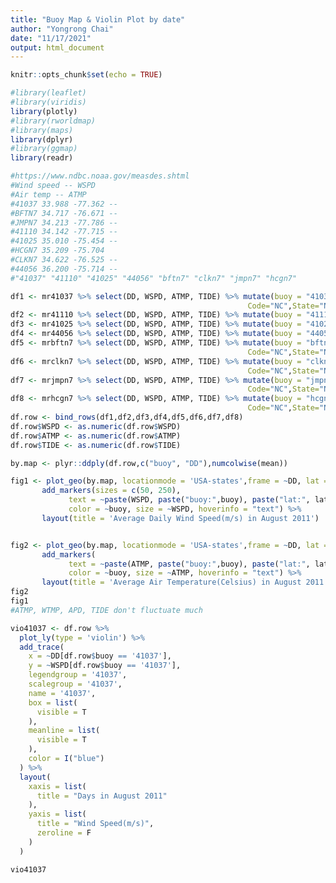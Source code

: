 ```yaml
---
title: "Buoy Map & Violin Plot by date"
author: "Yongrong Chai"
date: "11/17/2021"
output: html_document
---
```


```r
knitr::opts_chunk$set(echo = TRUE)
```

```r
#library(leaflet)
#library(viridis)
library(plotly)
#library(rworldmap)
#library(maps)
library(dplyr)
#library(ggmap)
library(readr)

```

```r
#https://www.ndbc.noaa.gov/measdes.shtml
#Wind speed -- WSPD
#Air temp -- ATMP
#41037 33.988 -77.362 --
#BFTN7 34.717 -76.671 --
#JMPN7 34.213 -77.786 --
#41110 34.142 -77.715 --
#41025 35.010 -75.454 --
#HCGN7 35.209 -75.704
#CLKN7 34.622 -76.525 --
#44056 36.200 -75.714 --
#"41037" "41110" "41025" "44056" "bftn7" "clkn7" "jmpn7" "hcgn7" 

df1 <- mr41037 %>% select(DD, WSPD, ATMP, TIDE) %>% mutate(buoy = "41037",lat = 33.988,lon = -77.362,
                                                     Code="NC",State="North Carolina")
df2 <- mr41110 %>% select(DD, WSPD, ATMP, TIDE) %>% mutate(buoy = "41110",lat = 34.142,lon = -75.454)
df3 <- mr41025 %>% select(DD, WSPD, ATMP, TIDE) %>% mutate(buoy = "41025",lat = 35.010,lon = -77.715)
df4 <- mr44056 %>% select(DD, WSPD, ATMP, TIDE) %>% mutate(buoy = "44056",lat = 36.200,lon = -75.714)
df5 <- mrbftn7 %>% select(DD, WSPD, ATMP, TIDE) %>% mutate(buoy = "bftn7",lat = 34.717,lon = -76.671,
                                                     Code="NC",State="North Carolina")
df6 <- mrclkn7 %>% select(DD, WSPD, ATMP, TIDE) %>% mutate(buoy = "clkn7",lat = 34.622,lon = -76.525,
                                                     Code="NC",State="North Carolina")
df7 <- mrjmpn7 %>% select(DD, WSPD, ATMP, TIDE) %>% mutate(buoy = "jmpn7",lat = 34.213,lon = -77.786,
                                                     Code="NC",State="North Carolina")
df8 <- mrhcgn7 %>% select(DD, WSPD, ATMP, TIDE) %>% mutate(buoy = "hcgn7",lat = 35.209,lon = -75.704,
                                                     Code="NC",State="North Carolina")
df.row <- bind_rows(df1,df2,df3,df4,df5,df6,df7,df8)
df.row$WSPD <- as.numeric(df.row$WSPD)
df.row$ATMP <- as.numeric(df.row$ATMP)
df.row$TIDE <- as.numeric(df.row$TIDE)

by.map <- plyr::ddply(df.row,c("buoy", "DD"),numcolwise(mean))

fig1 <- plot_geo(by.map, locationmode = 'USA-states',frame = ~DD, lat = ~lat, lon = ~lon)%>%
       add_markers(sizes = c(50, 250),
             text = ~paste(WSPD, paste("buoy:",buoy), paste("lat:", lat), paste("lon:", lon), sep = "<br />"),
             color = ~buoy, size = ~WSPD, hoverinfo = "text") %>% 
       layout(title = 'Average Daily Wind Speed(m/s) in August 2011')


fig2 <- plot_geo(by.map, locationmode = 'USA-states',frame = ~DD, lat = ~lat, lon = ~lon)%>%
       add_markers(
             text = ~paste(ATMP, paste("buoy:",buoy), paste("lat:", lat), paste("lon:", lon), sep = "<br />"),
             color = ~buoy, size = ~ATMP, hoverinfo = "text") %>% 
       layout(title = 'Average Air Temperature(Celsius) in August 2011')
fig2
fig1
#ATMP, WTMP, APD, TIDE don't fluctuate much
```

```r
vio41037 <- df.row %>%
  plot_ly(type = 'violin') %>%
  add_trace(
    x = ~DD[df.row$buoy == '41037'],
    y = ~WSPD[df.row$buoy == '41037'],
    legendgroup = '41037',
    scalegroup = '41037',
    name = '41037',
    box = list(
      visible = T
    ),
    meanline = list(
      visible = T
    ),
    color = I("blue")
  ) %>%
  layout(
    xaxis = list(
      title = "Days in August 2011"
    ),
    yaxis = list(
      title = "Wind Speed(m/s)",
      zeroline = F
    )
  )

vio41037
```